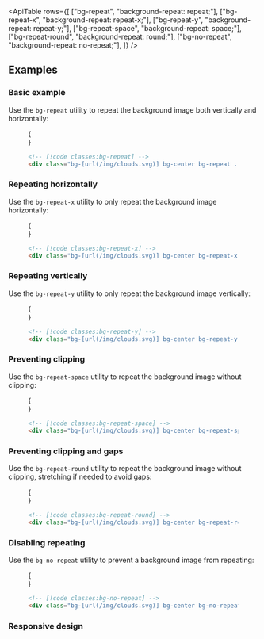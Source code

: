 

<ApiTable
  rows={[
    ["bg-repeat", "background-repeat: repeat;"],
    ["bg-repeat-x", "background-repeat: repeat-x;"],
    ["bg-repeat-y", "background-repeat: repeat-y;"],
    ["bg-repeat-space", "background-repeat: space;"],
    ["bg-repeat-round", "background-repeat: round;"],
    ["bg-no-repeat", "background-repeat: no-repeat;"],
  ]}
/>

## Examples

### Basic example

Use the `bg-repeat` utility to repeat the background image both vertically and horizontally:

<Figure>

<Example padding={false}>
  {<div className="h-64 bg-center bg-repeat" style={{ backgroundImage: `url(${cloudsImg.src})` }}></div>}
</Example>

```html
<!-- [!code classes:bg-repeat] -->
<div class="bg-[url(/img/clouds.svg)] bg-center bg-repeat ..."></div>
```

</Figure>

### Repeating horizontally

Use the `bg-repeat-x` utility to only repeat the background image horizontally:

<Figure>

<Example padding={false}>
  {<div className="h-64 bg-center bg-repeat-x" style={{ backgroundImage: `url(${cloudsImg.src})` }}></div>}
</Example>

```html
<!-- [!code classes:bg-repeat-x] -->
<div class="bg-[url(/img/clouds.svg)] bg-center bg-repeat-x ..."></div>
```

</Figure>

### Repeating vertically

Use the `bg-repeat-y` utility to only repeat the background image vertically:

<Figure>

<Example padding={false}>
  {<div className="h-64 bg-center bg-repeat-y" style={{ backgroundImage: `url(${cloudsImg.src})` }}></div>}
</Example>

```html
<!-- [!code classes:bg-repeat-y] -->
<div class="bg-[url(/img/clouds.svg)] bg-center bg-repeat-y ..."></div>
```

</Figure>

### Preventing clipping

Use the `bg-repeat-space` utility to repeat the background image without clipping:

<Figure>

<Example padding={false} resizable>
  {<div className="h-64 bg-center bg-repeat-space" style={{ backgroundImage: `url(${cloudsImg.src})` }}></div>}
</Example>

```html
<!-- [!code classes:bg-repeat-space] -->
<div class="bg-[url(/img/clouds.svg)] bg-center bg-repeat-space ..."></div>
```

</Figure>

### Preventing clipping and gaps

Use the `bg-repeat-round` utility to repeat the background image without clipping, stretching if needed to avoid gaps:

<Figure>

<Example padding={false} resizable>
  {<div className="h-64 bg-center bg-repeat-round" style={{ backgroundImage: `url(${cloudsImg.src})` }}></div>}
</Example>

```html
<!-- [!code classes:bg-repeat-round] -->
<div class="bg-[url(/img/clouds.svg)] bg-center bg-repeat-round ..."></div>
```

</Figure>

### Disabling repeating

Use the `bg-no-repeat` utility to prevent a background image from repeating:

<Figure>

<Example padding={false}>
  {<div className="h-64 bg-center bg-no-repeat" style={{ backgroundImage: `url(${cloudsImg.src})` }}></div>}
</Example>

```html
<!-- [!code classes:bg-no-repeat] -->
<div class="bg-[url(/img/clouds.svg)] bg-center bg-no-repeat ..."></div>
```

</Figure>

### Responsive design

<ResponsiveDesign property="background-repeat" defaultClass="bg-repeat" featuredClass="bg-repeat-x" />
